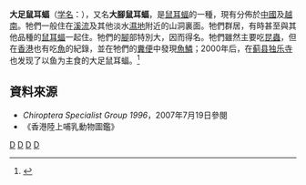 {{Speciesbox
| taxon = Myotis ricketti
| status = LR/nt
| status_system = iucn2.3
| binomial_authority = [[Thomas|Thomas]], 1894
| range_map = Myotis pilosus distribution.png 
| synonyms = 
*''Myotis pilosus'' (Peters, 1869) }}

'''大足鼠耳蝠'''（[[学名|学名]]：{{lang|la|'''''Myotis ricketti'''''}}），又名'''大腳鼠耳蝠'''，是[[鼠耳蝠|鼠耳蝠]]的一種，現有分佈於[[中國|中國]]及[[越南|越南]]。牠們一般住在[[溪流|溪流]]及其他淡水[[濕地|濕地]]附近的山洞裏面。牠們群居，有時甚至與其他品種的[[鼠耳蝠|鼠耳蝠]]一起住。牠們的[[腳|腳]]部特別大，因而得名。牠們雖然主要吃[[昆蟲|昆蟲]]，但在[[香港|香港]]也有吃[[魚|魚]]的紀錄，並在牠們的[[糞便|糞便]]中發現[[魚鱗|魚鱗]]；2000年后，在[[蓟县|蓟县]][[独乐寺|独乐寺]]也发现了以鱼为主食的大足鼠耳蝠。<ref>{{cite web | url=http://www.cctv.com/science/20040830/101294.shtml | title=古寺幽灵 | publisher=央视网 | accessdate=2013-08-25 | archive-date=2021-01-18 | archive-url=https://web.archive.org/web/20210118070429/http://www.cctv.com/science/20040830/101294.shtml | dead-url=no }}</ref>

==資料來源==
* ''Chiroptera Specialist Group 1996''，2007年7月19日參閱
*《香港陸上哺乳動物圖鑑》
{{Taxonbar|from=Q1832719}}

[[Category:鼠耳蝠属|D]]
[[Category:中國哺乳動物|D]]
[[Category:香港動物|D]]
[[Category:1894年描述的动物|D]]


{{bat-stub}}